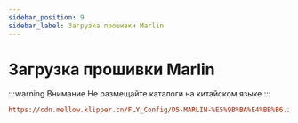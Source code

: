 ```yaml
---
sidebar_position: 9
sidebar_label: Загрузка прошивки Marlin
---
```


# Загрузка прошивки Marlin

:::warning Внимание
Не размещайте каталоги на китайском языке
:::

```cfg
https://cdn.mellow.klipper.cn/FLY_Config/D5-MARLIN-%E5%9B%BA%E4%BB%B6.zip
```
